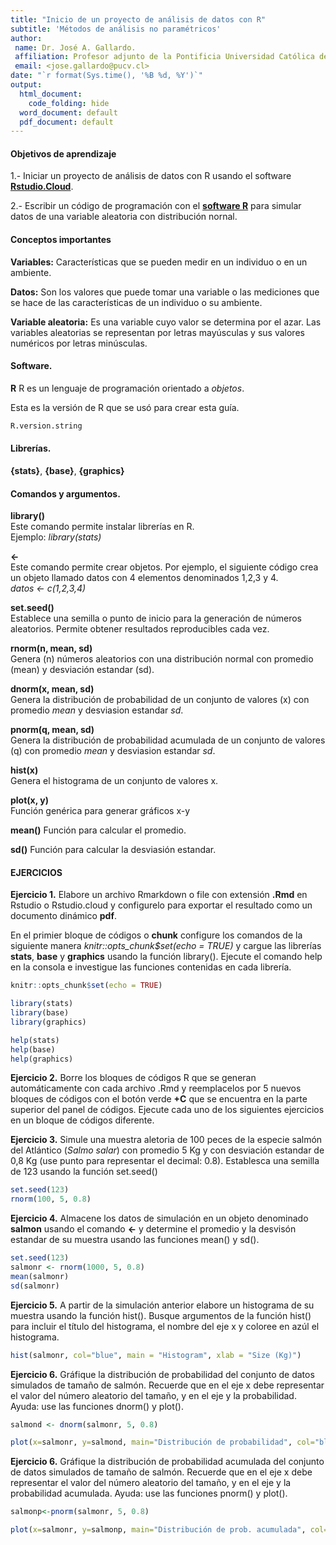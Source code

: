 ```yaml
---
title: "Inicio de un proyecto de análisis de datos con R"
subtitle: 'Métodos de análisis no paramétricos'
author:
 name: Dr. José A. Gallardo.
 affiliation: Profesor adjunto de la Pontificia Universidad Católica de Valparaíso
 email: <jose.gallardo@pucv.cl>
date: "`r format(Sys.time(), '%B %d, %Y')`"
output:
  html_document:
    code_folding: hide
  word_document: default
  pdf_document: default
---
```

  
#### Objetivos de aprendizaje

1.- Iniciar un proyecto de análisis de datos con R usando el software **[Rstudio.Cloud](https://rstudio.cloud/)**.

2.- Escribir un código de programación con el **[software R](https://www.r-project.org/about.html)** para simular datos de una variable aleatoria con distribución nornal.
  
#### Conceptos importantes

**Variables:** Características que se pueden medir en un individuo o en un ambiente.

**Datos:** Son los valores que puede tomar una variable o las mediciones que se hace de las características de un individuo o su ambiente.
 
**Variable aleatoria:** Es una variable cuyo valor se determina por el azar. Las variables aleatorias se representan por letras mayúsculas y sus valores numéricos por letras minúsculas.

#### Software.

**R**
R es un lenguaje de programación orientado a *objetos*.

Esta es la versión de R que se usó para crear esta guía.
```r
R.version.string
```

#### Librerías.
  
**{stats}**, **{base}**, **{graphics}**
  
#### Comandos y argumentos.

**library()**  
Este comando permite instalar librerías en R.  
Ejemplo: *library(stats)*

**<-**  
Este comando permite crear objetos. Por ejemplo, el siguiente código crea un objeto llamado datos con 4 elementos denominados 1,2,3 y 4.  
*datos <- c(1,2,3,4)*

**set.seed()**    
Establece una semilla o punto de inicio para la generación de números aleatorios. Permite obtener resultados reproducibles cada vez.

**rnorm(n, mean, sd)**    
Genera (n) números aleatorios con una distribución normal con promedio (mean) y desviación estandar (sd).

**dnorm(x, mean, sd)**  
Genera la distribución de probabilidad de un conjunto de valores (x) con promedio *mean* y desviasion estandar *sd*.

**pnorm(q, mean, sd)**  
Genera la distribución de probabilidad acumulada de un conjunto de valores (q) con promedio *mean* y desviasion estandar *sd*.

**hist(x)**  
Genera el histograma de un conjunto de valores x.

**plot(x, y)**  
Función genérica para generar gráficos x-y

**mean()**
Función para calcular el promedio.

**sd()**
Función para calcular la desviasión estandar.

#### EJERCICIOS

**Ejercicio 1.** Elabore un archivo Rmarkdown o file con extensión **.Rmd** en Rstudio o Rstudio.cloud y configurelo para exportar el resultado como un documento dinámico **pdf**. 

En el primier bloque de códigos o **chunk** configure los comandos de la siguiente manera *knitr::opts_chunk$set(echo = TRUE)* y cargue las librerías **stats**, **base** y **graphics** usando la función library(). Ejecute el comando help en la consola e investigue las funciones contenidas en cada librería.

```r
knitr::opts_chunk$set(echo = TRUE)

library(stats)
library(base)
library(graphics)

help(stats)
help(base)
help(graphics)
```

**Ejercicio 2.** Borre los bloques de códigos R que se generan automáticamente con cada archivo .Rmd y reemplacelos por 5 nuevos bloques de códigos con el botón verde **+C** que se encuentra en la parte superior del panel de códigos. Ejecute cada uno de los siguientes ejercicios en un bloque de códigos diferente.


**Ejercicio 3.** Simule una muestra aletoria de 100 peces de la especie salmón del Atlántico (*Salmo salar*) con promedio 5 Kg y con desviación estandar de 0,8 Kg (use punto para representar el decimal: 0.8). Establesca una semilla de 123 usando la función set.seed()

```r
set.seed(123)
rnorm(100, 5, 0.8)
```

**Ejercicio 4.** Almacene los datos de simulación en un objeto denominado **salmon** usando el comando **<-** y determine el promedio y la desvisón estandar de su muestra usando las funciones mean() y sd().

```r
set.seed(123)
salmonr <- rnorm(1000, 5, 0.8)
mean(salmonr)
sd(salmonr)
```

**Ejercicio 5.** A partir de la simulación anterior elabore un histograma de su muestra usando la función hist(). Busque argumentos de la función hist() para incluir el título del histograma, el nombre del eje x y coloree en azúl el histograma. 

```r
hist(salmonr, col="blue", main = "Histogram", xlab = "Size (Kg)")
```

**Ejercicio 6.** Gráfique la distribución de probabilidad del conjunto de datos simulados de tamaño de salmón. Recuerde que en el eje x debe representar el valor del número aleatorio del tamaño, y en el eje y la probabilidad. Ayuda: use las funciones dnorm() y plot(). 

```r

salmond <- dnorm(salmonr, 5, 0.8)

plot(x=salmonr, y=salmond, main="Distribución de probabilidad", col="blue4")


```

**Ejercicio 6.** Gráfique la distribución de probabilidad acumulada del conjunto de datos simulados de tamaño de salmón. Recuerde que en el eje x debe representar el valor del número aleatorio del tamaño, y en el eje y la probabilidad acumulada. Ayuda: use las funciones pnorm() y plot().

```r

salmonp<-pnorm(salmonr, 5, 0.8)

plot(x=salmonr, y=salmonp, main="Distribución de prob. acumulada", col="blue4")

```

